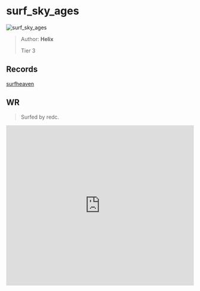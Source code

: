 
# surf_sky_ages

![surf_sky_ages](https://raw.githubusercontent.com/Sayt123/SurfMapPics/Maps-and-bonuses/csgo/surf_sky_ages.jpg)

> Author: **Helix**
>
> Tier 3

## Records

[surfheaven](https://surfheaven.eu/map/surf_sky_ages)

## WR

> Surfed by redc.

<iframe
width="100%"
height="430"
src="https://www.youtube.com/embed/vwozyitg5J0"
frameborder="0"
allow="accelerometer; autoplay; clipboard-write; encrypted-media; gyroscope; picture-in-picture"
allowFullScreen
/>

```md

[Surf Timer] - redc finished in 00:55:03 (WR -00:00:14). Improving by 00:00:68
[Surf Timer] - redc beat the map record! Rank: 1/1169 


```
                